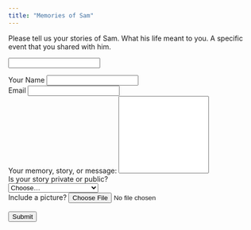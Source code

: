 ```yaml
---
title: "Memories of Sam"
---
```


Please tell us your stories of Sam.  What his life meant to you.  A specific event that you shared with him.  



<form name="memories" method="POST" data-netlify="true" 
      data-netlify-honeypot="bot-field" 
      onSubmit="submit">
<!-- action="/success/" -->
      
<input class="d-none" 
   name="bot-field" />
<!--   -->
 
    
<div class="form-row">
  <div class="form-group col-md-6 mt-3">
  <label for="name">Your Name</label>
  <input type="text" class="form-control" id="name" name="name">
  </div>
  
  <div class="form-group col-md-6 mt-3">
  <label for="inputEmail">Email</label>
  <input type="email" class="form-control" id="inputEmail" name="email">
  </div>
  
  <div class="form-group col-md-6 mt-3">
  <!-- form-control form-control-lg mb-2 -->
  <label for="Message">Your memory, story, or message:</label>
  <textarea type="message" class="form-control"
    id="message" name="message"
    rows="10"
    style="resize: none"></textarea>
  </div>

  <div class="form-group col-md-6 mt-3">
  <label class="mr-sm-2" for="inlineFormCustomSelect">Is your story private or public?<br/></label>
      <select class="custom-select mr-sm-2" id="inlineFormCustomSelect">
        <option selected>Choose...</option>
        <option value="Public">Public (for everyone)</option>
        <option value="Private">Private (for the family only)</option>
        <!-- <option value="3">Three</option> -->
  </select>
  </div>


  <div class="form-group col-md-6 mt-3">
  <label for="image">Include a picture?</label>
  <input name="image" type="file" class="form-control" id="image" />
  </div>

</div>

<br/>
<button type="submit" class="btn btn-primary mt-3">Submit</button>
</form>



